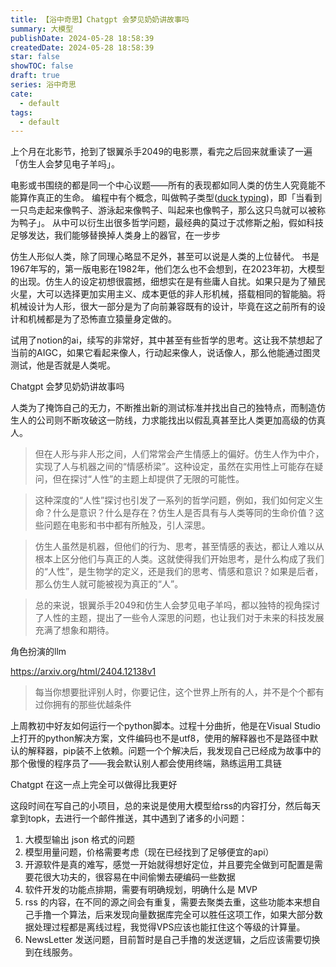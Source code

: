 ```yaml
---
title: 【浴中奇思】Chatgpt 会梦见奶奶讲故事吗
summary: 大模型
publishDate: 2024-05-28 18:58:39
createdDate: 2024-05-28 18:58:39
star: false
showTOC: false
draft: true
series: 浴中奇思
cate:
  - default
tags:
  - default
---
```


上个月在北影节，抢到了银翼杀手2049的电影票，看完之后回来就重读了一遍「仿生人会梦见电子羊吗」。

电影或书围绕的都是同一个中心议题——所有的表现都如同人类的仿生人究竟能不能算作真正的生命。
编程中有个概念，叫做鸭子类型([duck typing](https://en.wikipedia.org/wiki/Duck_typing))，即「当看到一只鸟走起来像鸭子、游泳起来像鸭子、叫起来也像鸭子，那么这只鸟就可以被称为鸭子」。
从中可以衍生出很多哲学问题，最经典的莫过于忒修斯之船，假如科技足够发达，我们能够替换掉人类身上的器官，在一步步

仿生人形似人类，除了同理心略显不足外，甚至可以说是人类的上位替代。
书是1967年写的，第一版电影在1982年，他们怎么也不会想到，在2023年初，大模型的出现。仿生人的设定初想很震撼，细想实在是有些庸人自扰。如果只是为了殖民火星，大可以选择更加实用主义、成本更低的非人形机械，搭载相同的智能脑。将机械设计为人形，很大一部分是为了向前兼容既有的设计，毕竟在这之前所有的设计和机械都是为了恐怖直立猿量身定做的。

试用了notion的ai，续写的非常好，其中甚至有些哲学的思考。这让我不禁想起了当前的AIGC，如果它看起来像人，行动起来像人，说话像人，那么他能通过图灵测试，他是否就是人类呢。

Chatgpt 会梦见奶奶讲故事吗

人类为了掩饰自己的无力，不断推出新的测试标准并找出自己的独特点，而制造仿生人的公司则不断攻破这一防线，力求能找出以假乱真甚至比人类更加高级的仿真人。

> 但在人形与非人形之间，人们常常会产生情感上的偏好。仿生人作为中介，实现了人与机器之间的“情感桥梁”。这种设定，虽然在实用性上可能存在疑问，但在探讨“人性”的主题上却提供了无限的可能性。
>

> 这种深度的“人性”探讨也引发了一系列的哲学问题，例如，我们如何定义生命？什么是意识？什么是存在？仿生人是否具有与人类等同的生命价值？这些问题在电影和书中都有所触及，引人深思。
>

> 仿生人虽然是机器，但他们的行为、思考，甚至情感的表达，都让人难以从根本上区分他们与真正的人类。这就使得我们开始思考，是什么构成了我们的“人性”，是生物学的定义，还是我们的思考、情感和意识？如果是后者，那么仿生人就可能被视为真正的“人”。
>

> 总的来说，银翼杀手2049和仿生人会梦见电子羊吗，都以独特的视角探讨了人性的主题，提出了一些令人深思的问题，也让我们对于未来的科技发展充满了想象和期待。
>

角色扮演的llm

https://arxiv.org/html/2404.12138v1

> 每当你想要批评别人时，你要记住，这个世界上所有的人，并不是个个都有过你拥有的那些优越条件
>

上周教初中好友如何运行一个python脚本。过程十分曲折，他是在Visual Studio上打开的python解决方案，文件编码也不是utf8，使用的解释器也不是路径中默认的解释器，pip装不上依赖。问题一个个解决后，我发现自己已经成为故事中的那个傲慢的程序员了——我会默认别人都会使用终端，熟练运用工具链

Chatgpt 在这一点上完全可以做得比我更好

这段时间在写自己的小项目，总的来说是使用大模型给rss的内容打分，然后每天拿到topk，去进行一个邮件推送，其中遇到了诸多的小问题：

1. 大模型输出 json 格式的问题
2. 模型用量问题，价格需要考虑（现在已经找到了足够便宜的api）
3. 开源软件是真的难写，感觉一开始就得想好定位，并且要完全做到可配置是需要花很大功夫的，很容易在中间偷懒去硬编码一些数据
4. 软件开发的功能点排期，需要有明确规划，明确什么是 MVP
5. rss 的内容，在不同的源之间会有重复，需要去聚类去重，这些功能本来想自己手撸一个算法，后来发现向量数据库完全可以胜任这项工作，如果大部分数据处理过程都是离线过程，我觉得VPS应该也能扛住这个等级的计算量。
6. NewsLetter 发送问题，目前暂时是自己手撸的发送逻辑，之后应该需要切换到在线服务。
